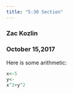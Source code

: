 ```yaml
---
title: "5:30 Section"
---
```




### Zac Kozlin 
### October 15,2017

Here is some arithmetic: 

```r
x<-5
y<-
x^2+y^2 
```

